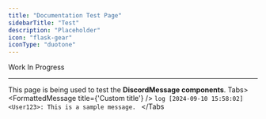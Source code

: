 ```yaml
---
title: "Documentation Test Page"
sidebarTitle: "Test"
description: "Placeholder"
icon: "flask-gear"
iconType: "duotone"
---
```


<Warning>Work In Progress</Warning>

---
<Tip>This page is being used to test the <Tooltip tip="import { FormattedMessage } from '/snippets/DiscordMessage.mdx';">**DiscordMessage components**</Tooltip>.</Tip>
Tabs>
    <Tab title="Formatted">
        <FormattedMessage title={'Custom title'} />
    </Tab>
    <Tab title="Raw">
        ```log
        [2024-09-10 15:58:02] <User123>: This is a sample message.
        ```
    </Tab>
</Tabs
